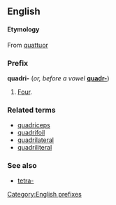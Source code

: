 ==English==
====Etymology====
From {{L.}} [[quattuor]]

===Prefix===
'''quadri-''' (''or, before a vowel'' '''[[quadr-]]''')
[[Category:English prefixes]]

#[[Four]].

===Related terms===
*[[quadriceps]]
*[[quadrifoil]]
*[[quadrilateral]]
*[[quadriliteral]]

===See also===
*[[tetra-]]